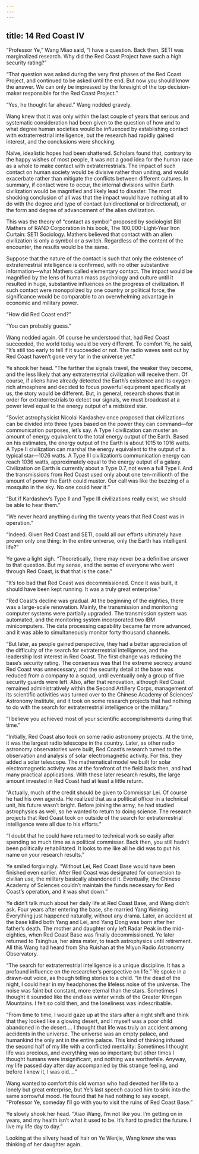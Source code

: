 ```yaml
---
---
---
```

title: 14 Red Coast IV
---



“Professor Ye,” Wang Miao said, “I have a question. Back then, SETI was marginalized research. Why did the Red Coast Project have such a high security rating?”

“That question was asked during the very first phases of the Red Coast Project, and continued to be asked until the end. But now you should know the answer. We can only be impressed by the foresight of the top decision-maker responsible for the Red Coast Project.”

“Yes, he thought far ahead.” Wang nodded gravely.

Wang knew that it was only within the last couple of years that serious and systematic consideration had been given to the question of how and to what degree human societies would be influenced by establishing contact with extraterrestrial intelligence, but the research had rapidly gained interest, and the conclusions were shocking.

Naïve, idealistic hopes had been shattered. Scholars found that, contrary to the happy wishes of most people, it was not a good idea for the human race as a whole to make contact with extraterrestrials. The impact of such contact on human society would be divisive rather than uniting, and would exacerbate rather than mitigate the conflicts between different cultures. In summary, if contact were to occur, the internal divisions within Earth civilization would be magnified and likely lead to disaster. The most shocking conclusion of all was that the impact would have nothing at all to do with the degree and type of contact (unidirectional or bidirectional), or the form and degree of advancement of the alien civilization.

This was the theory of “contact as symbol” proposed by sociologist Bill Mathers of RAND Corporation in his book, The 100,000-Light-Year Iron Curtain: SETI Sociology. Mathers believed that contact with an alien civilization is only a symbol or a switch. Regardless of the content of the encounter, the results would be the same.

Suppose that the nature of the contact is such that only the existence of extraterrestrial intelligence is confirmed, with no other substantive information—what Mathers called elementary contact. The impact would be magnified by the lens of human mass psychology and culture until it resulted in huge, substantive influences on the progress of civilization. If such contact were monopolized by one country or political force, the significance would be comparable to an overwhelming advantage in economic and military power.

“How did Red Coast end?”

“You can probably guess.”

Wang nodded again. Of course he understood that, had Red Coast succeeded, the world today would be very different. To comfort Ye, he said, “It’s still too early to tell if it succeeded or not. The radio waves sent out by Red Coast haven’t gone very far in the universe yet.”

Ye shook her head. “The farther the signals travel, the weaker they become, and the less likely that any extraterrestrial civilization will receive them. Of course, if aliens have already detected the Earth’s existence and its oxygen-rich atmosphere and decided to focus powerful equipment specifically at us, the story would be different. But, in general, research shows that in order for extraterrestrials to detect our signals, we must broadcast at a power level equal to the energy output of a midsized star.

“Soviet astrophysicist Nicolai Kardashev once proposed that civilizations can be divided into three types based on the power they can command—for communication purposes, let’s say. A Type I civilization can muster an amount of energy equivalent to the total energy output of the Earth. Based on his estimates, the energy output of the Earth is about 1015 to 1016 watts. A Type II civilization can marshal the energy equivalent to the output of a typical star—1026 watts. A Type III civilization’s communication energy can reach 1036 watts, approximately equal to the energy output of a galaxy. Civilization on Earth is currently about a Type 0.7, not even a full Type I. And the transmissions from Red Coast used only about one ten-millionth of the amount of power the Earth could muster. Our call was like the buzzing of a mosquito in the sky. No one could hear it.”

“But if Kardashev’s Type II and Type III civilizations really exist, we should be able to hear them.”

“We never heard anything during the twenty years that Red Coast was in operation.”

“Indeed. Given Red Coast and SETI, could all our efforts ultimately have proven only one thing: In the entire universe, only the Earth has intelligent life?”

Ye gave a light sigh. “Theoretically, there may never be a definitive answer to that question. But my sense, and the sense of everyone who went through Red Coast, is that that is the case.”

“It’s too bad that Red Coast was decommissioned. Once it was built, it should have been kept running. It was a truly great enterprise.”

“Red Coast’s decline was gradual. At the beginning of the eighties, there was a large-scale renovation. Mainly, the transmission and monitoring computer systems were partially upgraded. The transmission system was automated, and the monitoring system incorporated two IBM minicomputers. The data processing capability became far more advanced, and it was able to simultaneously monitor forty thousand channels.

“But later, as people gained perspective, they had a better appreciation of the difficulty of the search for extraterrestrial intelligence, and the leadership lost interest in Red Coast. The first change was reducing the base’s security rating. The consensus was that the extreme secrecy around Red Coast was unnecessary, and the security detail at the base was reduced from a company to a squad, until eventually only a group of five security guards were left. Also, after that renovation, although Red Coast remained administratively within the Second Artillery Corps, management of its scientific activities was turned over to the Chinese Academy of Sciences’ Astronomy Institute, and it took on some research projects that had nothing to do with the search for extraterrestrial intelligence or the military.”

“I believe you achieved most of your scientific accomplishments during that time.”

“Initially, Red Coast also took on some radio astronomy projects. At the time, it was the largest radio telescope in the country. Later, as other radio astronomy observatories were built, Red Coast’s research turned to the observation and analysis of solar electromagnetic activity. For this, they added a solar telescope. The mathematical model we built for solar electromagnetic activity was at the forefront of the field back then, and had many practical applications. With these later research results, the large amount invested in Red Coast had at least a little return.

“Actually, much of the credit should be given to Commissar Lei. Of course he had his own agenda. He realized that as a political officer in a technical unit, his future wasn’t bright. Before joining the army, he had studied astrophysics as well, so he wanted to return to doing science. The research projects that Red Coast took on outside of the search for extraterrestrial intelligence were all due to his efforts.”

“I doubt that he could have returned to technical work so easily after spending so much time as a political commissar. Back then, you still hadn’t been politically rehabilitated. It looks to me like all he did was to put his name on your research results.”

Ye smiled forgivingly. “Without Lei, Red Coast Base would have been finished even earlier. After Red Coast was designated for conversion to civilian use, the military basically abandoned it. Eventually, the Chinese Academy of Sciences couldn’t maintain the funds necessary for Red Coast’s operation, and it was shut down.”

Ye didn’t talk much about her daily life at Red Coast Base, and Wang didn’t ask. Four years after entering the base, she married Yang Weining. Everything just happened naturally, without any drama. Later, an accident at the base killed both Yang and Lei, and Yang Dong was born after her father’s death. The mother and daughter only left Radar Peak in the mid-eighties, when Red Coast Base was finally decommissioned. Ye later returned to Tsinghua, her alma mater, to teach astrophysics until retirement. All this Wang had heard from Sha Ruishan at the Miyun Radio Astronomy Observatory.

“The search for extraterrestrial intelligence is a unique discipline. It has a profound influence on the researcher’s perspective on life.” Ye spoke in a drawn-out voice, as though telling stories to a child. “In the dead of the night, I could hear in my headphones the lifeless noise of the universe. The noise was faint but constant, more eternal than the stars. Sometimes I thought it sounded like the endless winter winds of the Greater Khingan Mountains. I felt so cold then, and the loneliness was indescribable.

“From time to time, I would gaze up at the stars after a night shift and think that they looked like a glowing desert, and I myself was a poor child abandoned in the desert.… I thought that life was truly an accident among accidents in the universe. The universe was an empty palace, and humankind the only ant in the entire palace. This kind of thinking infused the second half of my life with a conflicted mentality: Sometimes I thought life was precious, and everything was so important; but other times I thought humans were insignificant, and nothing was worthwhile. Anyway, my life passed day after day accompanied by this strange feeling, and before I knew it, I was old.…”

Wang wanted to comfort this old woman who had devoted her life to a lonely but great enterprise, but Ye’s last speech caused him to sink into the same sorrowful mood. He found that he had nothing to say except, “Professor Ye, someday I’ll go with you to visit the ruins of Red Coast Base.”

Ye slowly shook her head. “Xiao Wang, I’m not like you. I’m getting on in years, and my health isn’t what it used to be. It’s hard to predict the future. I live my life day to day.”

Looking at the silvery head of hair on Ye Wenjie, Wang knew she was thinking of her daughter again.